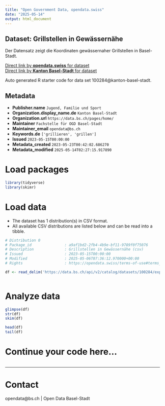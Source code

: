 ```yaml
---
title: "Open Government Data, opendata.swiss"
date: "2025-05-14"
output: html_document
---
```


## Dataset: Grillstellen in Gewässernähe

Der Datensatz zeigt die Koordinaten gewässernaher Grillstellen in Basel-Stadt.

[Direct link by **opendata.swiss** for dataset](https://opendata.swiss/de/dataset/grillstellen-in-gewassernahe)<br>
[Direct link by **Kanton Basel-Stadt** for dataset](https://data.bs.ch/explore/dataset/100284/)

Auto generated R starter code for data set 100284@kanton-basel-stadt.

## Metadata

- **Publisher.name** `Jugend, Familie und Sport`
- **Organization.display_name.de** `Kanton Basel-Stadt`
- **Organization.url** `https://data.bs.ch/pages/home/`
- **Maintainer** `Fachstelle für OGD Basel-Stadt`
- **Maintainer_email** `opendata@bs.ch`
- **Keywords.de** `['grillieren', 'grillen']`
- **Issued** `2023-05-15T00:00:00`
- **Metadata_created** `2023-05-23T00:42:02.686270`
- **Metadata_modified** `2025-05-14T02:27:15.917890`


# Load packages

```r

library(tidyverse)
library(skimr)

```

# Load data

-   The dataset has 1 distribution(s) in CSV format.
-   All available CSV distributions are listed below and can be read into a tibble.

```r

# Distribution 0
# Package_id               : a9af1bd2-2fb4-4b9e-bf11-9789f0f75076
# Description              : Grillstellen in Gewässernähe (csv)
# Issued                   : 2023-05-15T00:00:00
# Modified                 : 2025-05-06T07:36:12.970000+00:00
# Rights                   : https://opendata.swiss/terms-of-use#terms_by

df <- read_delim('https://data.bs.ch/api/v2/catalog/datasets/100284/exports/csv?use_labels=true')



```

# Analyze data

```r

glimpse(df)
str(df)
skim(df)

head(df)
tail(df)

```

# Continue your code here...

```r

```

------------------------------------------------------------------------

# Contact

opendata@bs.ch | Open Data Basel-Stadt
